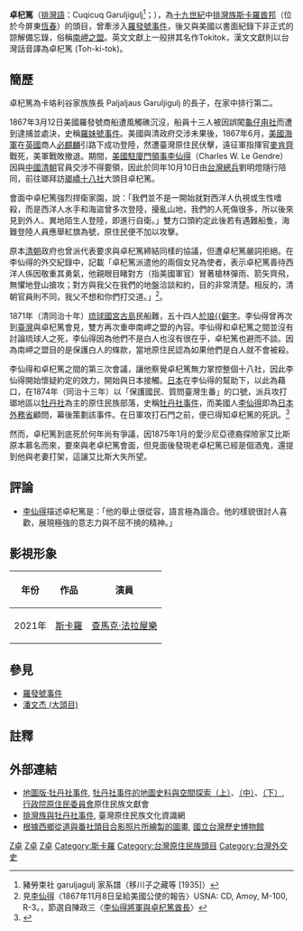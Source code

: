 {{CJK-New-Char|24A5D|ver=B}}
{{Infobox royalty
| name           = Cuqicuq Garuljigulj
| title          = 斯卡羅酋邦頭目<br>[[臺灣統治者|臺灣統治者]]
| image          = Taiwanese aborigine leader臺灣排灣族頭目卓杞篤(Tokitok or Tauketok, 左) - 西鄉從道(中) - 一色(Isa, 右)於1874.jpg
| caption = [[石門古戰場|石門戰役]]後，日軍指揮官[[西鄉從道|西鄉從道]]與[[排灣族|排灣族]]領袖合影。左坐者為卓杞篤之養子[[朱雷|朱雷]]，中坐者為西鄉、右坐者為[[亦失|亦失]]。
| succession     = [[斯卡羅酋邦|斯卡羅酋邦]]頭目
| reign          = 約十九世紀
| coronation     = 約十九世紀中
| predecessor    = Paljaljaus 
| successor      = [[朱雷|朱雷]]
| regent1 =
| reg-type1 = 
| regent2 = 
| reg-type2 = 
| regent = 
| reg-type = 
| spouse        = Qisi
| issue          = 養子[[朱雷|朱雷]] <br>養子[[潘文杰_(大頭目)|文杰]]
| royal house    = 卡珞利谷家族（Garuljigulj）
| royal anthem   =
| father         = Paljaljaus 
| mother         = 
| date of birth  = 約十九世紀初
| place of birth = [[豬朥束社|豬朥束社]]
| date of death  =1872年
| place of death = [[豬朥束社|豬朥束社]]
| place of burial= [[豬朥束社|豬朥束社]]
| signature      = 
|}}
'''卓杞篤'''（[[排灣語|排灣語]]：Cuqicuq Garuljigulj<ref>豬勞束社 garuljagulj 家系譜（移川子之藏等 [1935]）</ref>；{{Bd|？<ref>卓杞篤生年不詳，而根據美國駐廈門領事[[李仙得|李仙得]]在1867年的會面觀察，他目測認為當時卓杞篤年約五十歲。見李仙得《南台灣踏查手記》，黃怡漢譯，台北：前衛出版社，2012年11月出版。</ref>||1872年|}}），為[[十九世紀|十九世紀]]中[[排灣族|排灣族]][[斯卡羅酋邦|斯卡羅酋邦]]（位於今屏東[[恆春|恆春]]）的頭目，曾牽涉入[[羅發號事件|羅發號事件]]，後又與美國以書面紀錄下非正式的諒解備忘錄，俗稱[[南岬之盟|南岬之盟]]。英文文獻上一般拼其名作Tokitok，漢文文獻則以台灣話音譯為卓杞篤 (Toh-ki-tok)。

==簡歷==
卓杞篤為卡珞利谷家族族長 Paljaljaus Garuljigulj 的長子，在家中排行第二。

1867年3月12日美國羅發號商船遭風觸礁沉沒，船員十三人被因誤闖[[龜仔甪社|龜仔甪社]]而遭到逮捕並處決，史稱[[羅妹號事件|羅妹號事件]]。美國與清政府交涉未果後，1867年6月，[[美國海軍|美國海軍]]在[[英國|英國]]商人[[必麒麟|必麒麟]]引路下成功登陸，然遭臺灣原住民伏擊，遠征軍指揮官[[亞歷山大·史密德·麥肯齊|麥肯齊]]戰死，美軍戰敗撤退。期間，[[美國駐廈門領事|美國駐廈門領事]][[李仙得|李仙得]]（Charles W. Le Gendre）因與[[清朝|中國清朝]]官員交涉不得要領，因此於同年10月10日由[[英國|台灣總兵]]劉明燈隨行陪同，前往瑯{{僻字|𤩝|左「王」右「喬」}}拜訪[[瑯嶠十八社|瑯嶠十八社]]大頭目卓杞篤。

會面中卓杞篤強烈捍衛家園，說：「我們並不是一開始就對西洋人仇視或生性嗜殺，而是西洋人水手和海盜曾多次登陸，擾亂山地，我們的人死傷很多，所以後來見到外人、異地陌生人登陸，即進行自衛。」雙方口頭約定此後若有遇難船隻，海難登陸人員應舉紅旗為號，原住民便不加以攻擊。

原本[[清朝|清朝]]政府也曾派代表要求與卓杞篤締結同樣的協議，但遭卓杞篤嚴詞拒絕。在李仙得的外交紀錄中，記載「卓杞篤派遣他的兩個女兒為使者，表示卓杞篤善待西洋人係因敬重其勇氣，他親眼目睹對方（指美國軍官）冒著槍林彈雨、箭矢齊飛，無懼地登山搶攻；對方與我父在我們的地盤洽談和約，目的非常清楚。相反的，清朝官員則不同，我父不想和你們打交道。」<ref>見[[李仙得|李仙得]]〈1867年11月8日呈給美國公使的報告〉USNA: CD, Amoy, M-100, R-3。，節選自陳政三〈[https://ihc.apc.gov.tw/EJournal/EJournalCat/141 李仙得將軍與卓杞篤酋長]〉</ref>。

1871年（清同治十年）[[琉球國|琉球國]][[宮古島|宮古島]]民船難，五十四人[[宮古島民台灣遇害事件|於琅{{僻字]]。李仙得曾再次到[[臺灣|臺灣]]與卓杞篤會見，雙方再次重申南岬之盟的內容。李仙得和卓杞篤之間並沒有討論琉球人之死，李仙得因為他們不是白人也沒有很在乎，卓杞篤也避而不談。因為南岬之盟目的是保護白人的條款，當地原住民認為如果他們是白人就不會被殺。

李仙得和卓杞篤之間的第三次會議，讓他察覺卓杞篤無力掌控整個十八社，因此李仙得開始懷疑約定的效力，開始與日本接觸。[[日本|日本]]在李仙得的幫助下，以此為藉口，在1874年（同治十三年）以「保護國民、質問臺灣生番」的口號，派兵攻打瑯{{僻字|𤩝|左「王」右「喬」}}地區以[[牡丹社|牡丹社]]為主的原住民族部落，史稱[[牡丹社事件|牡丹社事件]]，而美國人[[李仙得|李仙得]]即為[[日本外務省|日本外務省]]顧問，幕後策劃該事件。在日軍攻打石門之前，便已得知卓杞篤的死訊。<ref>{{Cite book|chapter=The Japanese expedition of 1874|url=http://archive.org/details/islandofformosap00davi|publisher=London and New York : Macmillan & co.; Yokohama [etc.] Kelly & Walsh, ld.|date=1903|last=Davidson|first=James Wheeler|title=The island of Formosa, past and present. History, people, resources, and commercial prospects. Tea, camphor, sugar, gold, coal, sulphur, economical plants, and other productions|year=|isbn=|location=|pages=125}}</ref>

然而，卓杞篤到底死於何年尚有爭議，因1875年1月的愛沙尼亞德裔探險家艾比斯原本慕名而來，要來與老卓杞篤會面，但見面後發現老卓杞篤已經是個酒鬼，還提到他與老妻打架，這讓艾比斯大失所望。

== 評論 ==
* [[李仙得|李仙得]]描述卓杞篤是：「他的舉止很從容，語言極為諧合。他的樣貌很討人喜歡，展現極強的意志力與不屈不撓的精神。」

==影視形象==
{| class="wikitable"
|-
! 年份 !! 作品 !! 演員
|-
| 2021年 || [[斯卡羅_(電視劇)|斯卡羅]] || [[查馬克·法拉屋樂|查馬克·法拉屋樂]]
|}

==參見==
*[[羅發號事件|羅發號事件]]
*[[潘文杰_(大頭目)|潘文杰 (大頭目)]]

==註釋==
{{reflist}}

==外部連結==
*[http://ihc.apc.gov.tw/Journals01Catalog.php?id=615 地圖版‧牡丹社事件]{{Wayback|url=http://ihc.apc.gov.tw/Journals01Catalog.php?id=615 |date=20190502223444 }}, [https://web.archive.org/web/20160201162427/http://ihc.apc.gov.tw/Journals.php?pid=615&id=708 牡丹社事件的地圖史料與空間探索（上）]、[https://web.archive.org/web/20160201223234/http://ihc.apc.gov.tw/Journals.php?pid=615&id=709 （中）]、[https://web.archive.org/web/20160201173559/http://ihc.apc.gov.tw/Journals.php?pid=615&id=710 （下）], [[行政院原住民委員會|行政院原住民委員會]]原住民族文獻會
*[http://www.sight-native.taipei.gov.tw/fp.asp?fpage=cp&xItem=660180&CtNode=7426&mp=cb01 排灣族與牡丹社事件]{{Dead link|date=2019年5月 |bot=InternetArchiveBot |fix-attempted=yes }}, 臺灣原住民族文化資識網
*[http://nrch.cca.gov.tw/ccahome/search/search_meta.jsp?xml_id=0005628243 根據西鄉從道與番社頭目合影照片所繪製的圖畫]{{dead link|date=2017年11月 |bot=InternetArchiveBot |fix-attempted=yes }}, [[國立台灣歷史博物館|國立台灣歷史博物館]]

{{start box}}
{{s-before|名不詳}}
{{s-title|[[瑯嶠十八社|瑯嶠十八社]]總頭目 <br>?－前1872年}}
{{s-after|[[朱雷|朱雷]]}}
{{end box}}

{{臺灣統治者}}

[[Category:卓姓|Z卓]]
[[Category:排灣族人|Z卓]]
[[Category:台灣清治時期人物|Z卓]]
[[Category:斯卡羅|Category:斯卡羅]]
[[Category:台灣原住民族頭目|Category:台灣原住民族頭目]]
[[Category:台灣外交史|Category:台灣外交史]]